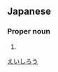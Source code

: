 ==Japanese==
{{ja-kanjitab|英|四|郎}}

===Proper noun===
{{ja-pos|proper|えいしろう}}

# {{given name|male|lang=ja}}

[[Category:Japanese male given names|えいしろう]]
